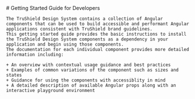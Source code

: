 
<Meta title="Getting Started/Developers" />

<div className="main-container">
    <div className="heading">
        # Getting Started Guide for Developers
    </div>

    The TruShield Design System contains a collection of Angular components that can be used to build accessible and performant Angular applications consistent with TruShield brand guidelines.
    This getting started guide provides the basic instructions to install the TruShield Design System components as a dependency in your application and begin using those components.
    The documentation for each individual component provides more detailed information including:

    + An overview with contextual usage guidance and best practices
    + Examples of common variations of the component such as sizes and states
    + Guidance for using the components with accessiblity in mind
    + A detailed description of available Angular props along with an interactive playground environment
</div>

